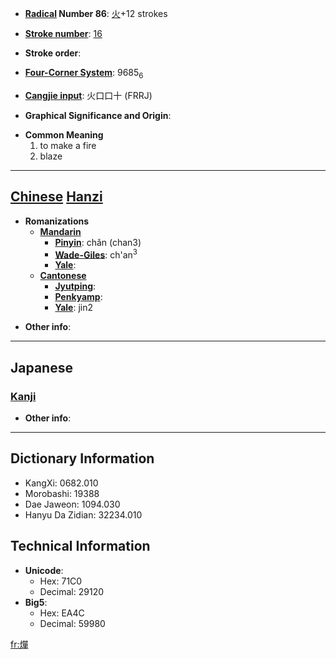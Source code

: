 * '''[[Wiktionary:Chinese radical index| Radical]] Number 86''': [[Wiktionary:Chinese radical index 火|火]]+12 strokes

* '''[[Wiktionary:Chinese total strokes index|Stroke number]]''': [[Wiktionary:Chinese total strokes index 16|16]]

* '''Stroke order''': 

* '''[[Wiktionary:Chinese four corner index|Four-Corner System]]''': 9685<sub>6</sub>

* '''[[Wiktionary:Chinese Cangjie index|Cangjie input]]''': 火口口十 (FRRJ)

* '''Graphical Significance and Origin''': 

* '''Common Meaning'''
*#to make a fire
*# blaze


----

== [[Chinese]] [[Hanzi]] ==

* '''Romanizations'''
** '''[[Mandarin]]'''
*** '''[[Pinyin]]''': chǎn (chan3)
*** '''[[Wade-Giles]]''': ch'an<sup>3</sup>
*** '''[[Yale]]''': 
** '''[[Cantonese]]'''
*** '''[[Jyutping]]''':
*** '''[[Penkyamp]]''': 
*** '''[[Yale]]''': jin2

* '''Other info''': 

----

==Japanese==
===[[Kanji]]===
{{kanji|on readings=[[せん]] (sen), [[たん]] (tan)|kun readings=[[たく]] (taku)}}

* '''Other info''':  

----

== Dictionary Information ==

* KangXi: 0682.010
* Morobashi: 19388
* Dae Jaweon: 1094.030
* Hanyu Da Zidian: 32234.010

== Technical Information ==

* '''Unicode''':
** Hex: 71C0
** Decimal: 29120
* '''Big5''':
** Hex: EA4C
** Decimal: 59980

[[fr:燀]]